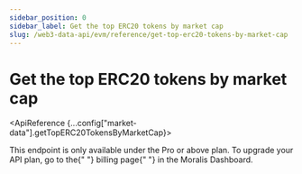 ```yaml
---
sidebar_position: 0
sidebar_label: Get the top ERC20 tokens by market cap
slug: /web3-data-api/evm/reference/get-top-erc20-tokens-by-market-cap
---
```



# Get the top ERC20 tokens by market cap

<ApiReference {...config["market-data"].getTopERC20TokensByMarketCap}>
  <Admonition type="info" icon="💡" title="PREMINUM ENDPOINT">
    <p>
      This endpoint is only available under the Pro or above plan. To upgrade
      your API plan, go to the{" "}
      <Link href="https://admin.moralis.io/account/billing">billing page</Link>{" "}
      in the Moralis Dashboard.
    </p>
  </Admonition>
</ApiReference>
